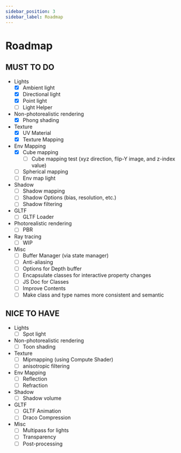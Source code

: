 ```yaml
---
sidebar_position: 3
sidebar_label: Roadmap
---
```


# Roadmap

## MUST TO DO

- Lights
  - [x] Ambient light
  - [x] Directional light
  - [x] Point light
  - [ ] Light Helper
- Non-photorealistic rendering
  - [x] Phong shading
- Texture
  - [x] UV Material
  - [x] Texture Mapping
- Env Mapping
  - [x] Cube mapping
    - [ ] Cube mapping test (xyz direction, flip-Y image, and z-index value)
  - [ ] Spherical mapping
  - [ ] Env map light
- Shadow
  - [ ] Shadow mapping
  - [ ] Shadow Options (bias, resolution, etc.)
  - [ ] Shadow filtering
- GLTF
  - [ ] GLTF Loader
- Photorealistic rendering
  - [ ] PBR
- Ray tracing
  - [ ] WIP
- Misc
  - [ ] Buffer Manager (via state manager)
  - [ ] Anti-aliasing
  - [ ] Options for Depth buffer
  - [ ] Encapsulate classes for interactive property changes
  - [ ] JS Doc for Classes
  - [ ] Improve Contents
  - [ ] Make class and type names more consistent and semantic

## NICE TO HAVE

- Lights
  - [ ] Spot light
- Non-photorealistic rendering
  - [ ] Toon shading
- Texture
  - [ ] Mipmapping (using Compute Shader)
  - [ ] anisotropic filtering
- Env Mapping
  - [ ] Reflection
  - [ ] Refraction
- Shadow
  - [ ] Shadow volume
- GLTF
  - [ ] GLTF Animation
  - [ ] Draco Compression
- Misc
  - [ ] Multipass for lights
  - [ ] Transparency
  - [ ] Post-processing
